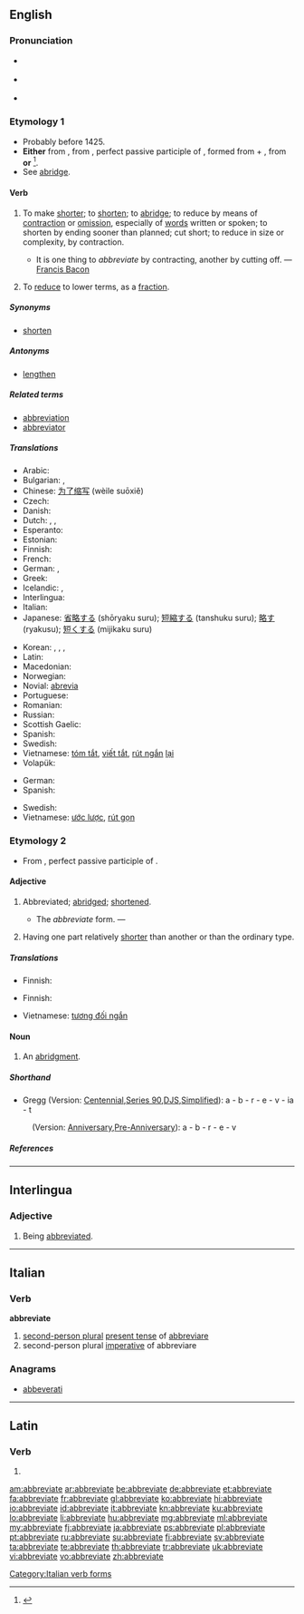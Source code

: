 ==English==

===Pronunciation===
* {{a|RP}} {{IPA|/ə.ˈbriː.vi.eɪt/}}
* {{a|US}} {{IPA|/ə.ˈbri.vi.eɪt/|/æ.ˈbri.vi.eɪt/|}}
* {{audio|en-us-abbreviate.ogg|Audio (US)}}

===Etymology 1===
* Probably before 1425.
* '''Either''' from {{etyl|enm}} {{term|abbreviaten|lang=enm}}, from {{etyl|la}} {{term|abbreviatus|abbreviātus|lang=la}}, perfect passive participle of {{term|abbrevio|abbreviō|abbreviate|lang=la}}, formed from {{term|ad|lang=la}} + {{term|brevio|breviō|shorten|lang=la}}, from {{term|brevis||short|lang=la}} '''or''' {{back-form|abbreviation}}<ref>{{reference-book | last = Dobbie | first = Elliott K. | coauthors = Dunmore, C. William, et al. | editor = Barnhart, Robert K.| title = Chambers Dictionary of Etymology | origyear = 1998 | year = 2004 | publisher = Chambers Harrap Publishers Ltd | location = Edinburgh, Scotland | isbn =0550142304 | pages = 2}}</ref>.
* See [[abridge]].
 
====Verb====
{{en-verb|abbreviat|ing}}

# {{transitive}} To make [[short]]er; to [[shorten]]; to [[abridge]]; to reduce by means of [[contraction]] or [[omission]], especially of [[word]]s written or spoken; to shorten by ending sooner than planned; cut short; to reduce in size or complexity, by contraction.
#* It is one thing to ''abbreviate'' by contracting, another by cutting off. — [[w:Francis Bacon|Francis Bacon]]
# {{mathematics}} To [[reduce]] to lower terms, as a [[fraction]].

=====Synonyms=====
* [[shorten]]

=====Antonyms=====
* [[lengthen]]

=====Related terms=====
* [[abbreviation]]
* [[abbreviator]]

=====Translations=====
{{trans-top|to make shorter}}
* Arabic: {{t|ar|اختصر|alt=إخْتَصَرَ|tr=’ikhtáʂara}}
* Bulgarian: {{t|bg|съкращавам}}, {{t|bg|скъсявам}}
* Chinese: [[为了缩写]] (wèile suōxiě)
* Czech: {{t|cs|zkrátit}}
* Danish: {{t|da|forkorte}}
* Dutch: {{t|nl|afkorten}}, {{t|nl|verkorten}}, {{t|nl|inkorten}}
* Esperanto: {{t-|eo|mallongigi|xs=Esperanto}}
* Estonian: {{t|et|lühendama}}
* Finnish: {{t+|fi|lyhentää}}
* French: {{t+|fr|abréger}}
* German: {{t+|de|kürzen}}, {{t-|de|abkürzen}}
* Greek: {{t|el|συντομέυω|tr=syndomévo}}
* Icelandic: {{t+|is|skammstafa}}, {{t-|is|stytta}}
* Interlingua: {{t|ia|abbreviar}}
* Italian: {{t+|it|abbreviare}}
* Japanese: [[省略する]] (shōryaku suru); [[短縮する]] (tanshuku suru); [[略す]] (ryakusu); [[短くする]] (mijikaku suru)
{{trans-mid}}
* Korean: {{t|ko|생략하다|tr=省略하다, saengnyakhada|sc=Hang}}, {{t+|ko|약하다|tr=略하다, yakhada|sc=Hang}}, {{t|ko|약생하다|tr=略省하다, yaksaenghada|sc=Hang}}, {{t|ko|단축하다|tr=短縮하다, danchukhada|sc=Hang}}
* Latin: {{t-|la|abbrevio|alt=abbreviō}}
* Macedonian: {{t|mk|скратува|tr=skratuva}}
* Norwegian: {{t|no|forkorte}}
* Novial: [[abrevia]]
* Portuguese: {{t+|pt|abreviar}}
* Romanian: {{t-|ro|scurta}}
* Russian: {{t|ru|сокращать|tr=sokraščát’}}
* Scottish Gaelic: {{t-|gd|giorraich|xs=Scottish Gaelic}}
* Spanish: {{t+|es|abreviar}}
* Swedish: {{t+|sv|förkorta}}
* Vietnamese: [[tóm tắt]], [[viết tắt]], [[rút ngắn]] [[lại]]
* Volapük: {{t|vo|brefükön}}
{{trans-bottom}}

{{trans-top|to reduce to lower terms}}
* German: {{t+|de|kürzen}}
* Spanish: {{t|es|simplificar}}
{{trans-mid}}
* Swedish: {{t+|sv|förkorta}}
* Vietnamese: [[ước lược]], [[rút gọn]]
{{trans-bottom}}

===Etymology 2===
* From {{etyl|LL.}} {{term|abbreviatus|abbreviātus|lang=la}}, perfect passive participle of {{term|abbrevio|abbreviō|abbreviate|lang=la}}.

====Adjective====
{{en-adj}}

# {{rare}} Abbreviated; [[abridge]]d; [[shorten]]ed.
#* The ''abbreviate'' form. — {{w|J. J. Earle}}
# {{biology}} Having one part relatively [[shorter]] than another or than the ordinary type.

=====Translations=====
{{trans-top|abbreviated, abridged}}
* Finnish: {{t|fi|lyhennetty}}
{{trans-mid}}
{{trans-bottom}}

{{trans-top|biology: having one part relatively shorter}}
* Finnish: {{t|fi|lyhentynyt}}
{{trans-mid}}
* Vietnamese: [[tương đối ngắn]]
{{trans-bottom}}

====Noun====
{{en-noun}}

# {{obsolete}} An [[abridgment]].

=====Shorthand=====
* Gregg (Version: [http://en.wikipedia.org/wiki/Gregg_Shorthand#Centennial_Gregg_Shorthand Centennial],[http://en.wikipedia.org/wiki/Gregg_Shorthand#Series_90_Gregg_Shorthand Series 90],[http://en.wikipedia.org/wiki/Gregg_Shorthand#Diamond_Jubilee_Gregg_Shorthand DJS],[http://en.wikipedia.org/wiki/Gregg_Shorthand#Simplified_Gregg_Shorthand Simplified]): a - b - r - e - v - ia - t
: (Version: [http://en.wikipedia.org/wiki/Gregg_Shorthand#Anniversary_Gregg_Shorthand Anniversary],[http://en.wikipedia.org/wiki/Gregg_Shorthand#Pre-Anniversary_Gregg_Shorthand Pre-Anniversary]): a - b - r - e - v

=====References=====
<references/>
----

==Interlingua==

===Adjective===
{{ia-adj}}

# Being [[abbreviated]].

----

==Italian==

===Verb===
'''abbreviate'''

# [[second-person plural]] [[present tense]] of [[abbreviare]]
# second-person plural [[imperative]] of abbreviare

===Anagrams===

* [[abbeverati#Italian|abbeverati]]

[[Category:Italian verb forms]]

----

==Latin==

===Verb===
{{la-verb-form|abbreviāte}}

# {{conjugation of|abbrevio|abbreviō|2|p|pres|act|imp|lang=la}}

[[am:abbreviate]]
[[ar:abbreviate]]
[[be:abbreviate]]
[[de:abbreviate]]
[[et:abbreviate]]
[[fa:abbreviate]]
[[fr:abbreviate]]
[[gl:abbreviate]]
[[ko:abbreviate]]
[[hi:abbreviate]]
[[io:abbreviate]]
[[id:abbreviate]]
[[it:abbreviate]]
[[kn:abbreviate]]
[[ku:abbreviate]]
[[lo:abbreviate]]
[[li:abbreviate]]
[[hu:abbreviate]]
[[mg:abbreviate]]
[[ml:abbreviate]]
[[my:abbreviate]]
[[fj:abbreviate]]
[[ja:abbreviate]]
[[ps:abbreviate]]
[[pl:abbreviate]]
[[pt:abbreviate]]
[[ru:abbreviate]]
[[su:abbreviate]]
[[fi:abbreviate]]
[[sv:abbreviate]]
[[ta:abbreviate]]
[[te:abbreviate]]
[[th:abbreviate]]
[[tr:abbreviate]]
[[uk:abbreviate]]
[[vi:abbreviate]]
[[vo:abbreviate]]
[[zh:abbreviate]]